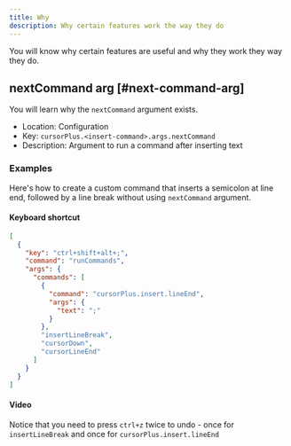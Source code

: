 ```yaml
---
title: Why
description: Why certain features work the way they do
---
```



<Callout className="mt-0">

You will know why certain features are useful and why they work they way they do.

</Callout>

## nextCommand arg [#next-command-arg]

<Callout>

You will learn why the `nextCommand` argument exists.

</Callout>

- Location: Configuration
- Key: `cursorPlus.<insert-command>.args.nextCommand`
- Description: Argument to run a command after inserting text

### Examples

Here's how to create a custom command that inserts a semicolon at line end, followed by a line break without using `nextCommand` argument.

#### Keyboard shortcut

```json title="keybinding.json"
[
  {
    "key": "ctrl+shift+alt+;",
    "command": "runCommands",
    "args": {
      "commands": [
        {
          "command": "cursorPlus.insert.lineEnd",
          "args": {
            "text": ";"
          }
        },
        "insertLineBreak",
        "cursorDown",
        "cursorLineEnd"
      ]
    }
  }
]
```

#### Video

<VideoByKey vKey="nextCommandArg" />

Notice that you need to press `ctrl+z` twice to undo - once for `insertLineBreak` and once for `cursorPlus.insert.lineEnd`
